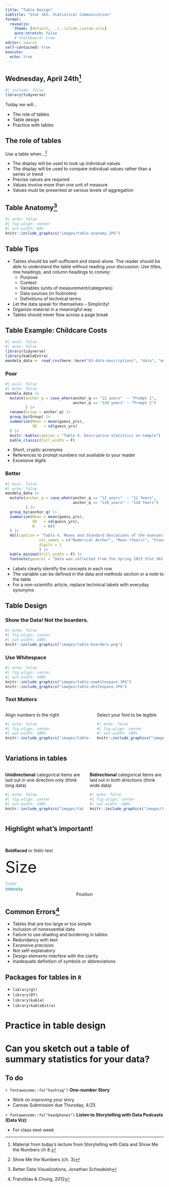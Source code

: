```yaml
---
title: "Table Design"
subtitle: "Stat 365: Statistical Communication"
format: 
  revealjs:
    theme: [default, ../../slide_custom.scss]
    auto-stretch: false
    # chalkboard: true
editor: source
self-contained: true
execute:
  echo: true
---
```


## Wednesday, April 24th^[Material from today's lecture from Storytelling with Data and Show Me the Numbers ch 8.]

```r
#| include: false
library(tidyverse)
```

Today we will...

-   The role of tables
-   Table design
-   Practice with tables

## The role of tables

Use a table when...[^1]

[^1]: Show Me the Numbers (ch. 3)

-   The display will be used to look up individual values
-   The display will be used to compare individual values rather than a series or trend
-   Precise values are required
-   Values involve more than one unit of measure
-   Values must be presented at various levels of aggregation

## Table Anatomy^[Better Data Visualizations, Jonathan Schwabish]

```r
#| echo: false
#| fig-align: center
#| out-width: 60%
knitr::include_graphics("images/table-anatomy.JPG")
```

<!-- Tables will typically come up in -->

<!-- -   Methods section, e.g., provide definitions of terms used in the protocol -->
<!-- -   Results/Discussion section, e.g., help reader compare results at a glance -->

## Table Tips

-   Tables should be self-sufficient and stand-alone. The reader should be able to understand the table without reading your discussion. Use titles, row headings, and column headings to convey:
    -   Purpose
    -   Context
    -   Variables (units of measurement/categories)
    -   Data sources (in footnotes)
    -   Definitions of technical terms
-   Let the data speak for themselves -- Simplicity!
-   Organize material in a meaningful way
-   Tables should never flow across a page break

## Table Example: Childcare Costs

```r
#| eval: false
#| echo: false
library(tidyverse)
library(kableExtra)
mandela_data <- read_csv(here::here("03-data-descriptions", "data", "mandela_results.csv"))
```

::: panel-tabset
### Poor

```r
#| eval: false
#| echo: false
mandela_data |> 
  mutate(anchor_q = case_when(anchor_q == "12 years"  ~ "Prompt 1",
                              anchor_q == "120 years" ~ "Prompt 2")
         ) |> 
  rename(Group = anchor_q) |> 
  group_by(Group) |> 
  summarize(Mean = mean(guess_yrs),
            SD   = sd(guess_yrs)
  ) |> 
  knitr::kable(caption = "Table X. Descriptive Statistics on Sample")  |> 
  kable_classic(full_width = F)
```

-   Short, cryptic acronyms
-   References to prompt numbers not available to your reader
-   Excessive digits

### Better


```r
#| eval: false
#| echo: false
mandela_data |> 
  mutate(anchor_q = case_when(anchor_q == "12 years"  ~ "12 Years",
                              anchor_q == "120 years" ~ "120 Years")
         ) |> 
  group_by(anchor_q) |> 
  summarize(Mean = mean(guess_yrs),
            SD   = sd(guess_yrs),
            N    = n()
  ) |> 
  kbl(caption = "Table X. Means and Standard Deviations of the Guesses for Mandela's Age of Death for each Numerical Anchoring of Participants to a Younger or Older Age",
               col.names = c("Numerical Anchor", "Mean (Years)", "Standard Deviation", "N"),
               digits = 1
               ) |> 
  kable_minimal(full_width = F) |> 
  footnote(general = "Data was collected from the Spring 2023 Stat 365 class at Cal Poly.")
```

-   Labels clearly identify the concepts in each row
-   The variable can be defined in the data and methods section or a note to the table
-   For a non-scientific article, replace technical labels with everyday synonyms 
<!-- + If I could in Canvas, I would take out all of the lines except for maybe one across the top, one under the column headers, and one at the bottom of the table. -->
:::

## Table Design

::: panel-tabset
### Show the Data! Not the boarders.

```r
#| echo: false
#| fig-align: center
#| out-width: 100%
knitr::include_graphics("images/table-boarders.png")
```

### Use Whitespace
```r
#| echo: false
#| fig-align: center
#| out-width: 100%
knitr::include_graphics("images/table-nowhitespace.JPG")
knitr::include_graphics("images/table-whitespace.JPG")
```

### Text Matters

:::: columns
::: column
Align numbers to the right
```r
#| echo: false
#| fig-align: center
#| out-width: 100%
knitr::include_graphics("images/table-alignnumbersright.JPG")
```
:::
::: column
Select your font to be legible
```r
#| echo: false
#| fig-align: center
#| out-width: 100%
knitr::include_graphics("images/table-font.JPG")
```
:::
::::
:::

## Variations in tables

:::: columns
::: column
**Unidirectional** categorical items are laid out in one direction only (think long data)

```r
#| echo: false
#| fig-align: center
#| out-width: 100%
knitr::include_graphics("images/table-unidirectional.JPG")
```

:::
::: column
**Bidirectional** categorical items are laid out in both directions (think wide data)

```r
#| echo: false
#| fig-align: center
#| out-width: 100%
knitr::include_graphics("images/table-bidirectional.JPG")
```

:::
::::

## Highlight what's important!

<br>

**Boldfaced** or *Italic* text

<span style="font-size: 50px;">Size</span>

<div style="color: #6CAAD4;">Color</div> <div style="color: #1C758A;">intensity</div>

<div style="text-align: center;">Position</div>

## Common Errors[^3]

[^3]: Franzblau & Chung, 2012

-   Tables that are too large or too simple
-   Inclusion of nonessential data
-   Failure to use shading and bordering in tables
-   Redundancy with text
-   Excessive precision
-   Not self-explanatory 
-   Design elements interfere with the clarity
-   Inadequate definition of symbols or abbreviations

## Packages for tables in `R`

+ `library(gt)`
+ `library(DT)`
+ `library(kable)`
+ `library(kableExtra)`

# Practice in table design

# Can you sketch out a table of summary statistics for your data?

## To do

<!-- -   **Read CwD 3.4:** Tracking the Analysis -->

`r fontawesome::fa("hashtag")` **One-number Story**

- Work on improving your story
- Canvas Submission due Thursday, 4/25

`r fontawesome::fa("headphones")` **Listen to Storytelling with Data Podcasts (Data Viz)** 

- For class next week

